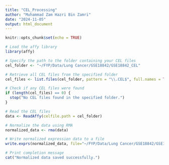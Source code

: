 ```yaml
---
title: "CEL_Processing"
author: "Muhammad Zam Hazri Bin Zamri"
date: "2024-11-05"
output: html_document
---
```

```r
knitr::opts_chunk$set(echo = TRUE)
```
```r
# Load the affy library
library(affy)

# Specify the path to the folder containing your CEL files
cel_folder <- "~/FYP/Data/Lung Cancer/GSE18842/GSE18842_CEL"

# Retrieve all CEL files from the specified folder
cel_files <- list.files(cel_folder, pattern = "\\.CEL$", full.names = TRUE)

# Check if any CEL files were found
if (length(cel_files) == 0) {
  stop("No CEL files found in the specified folder.")
}

# Read the CEL files
data <- ReadAffy(celfile.path = cel_folder)

# Normalize the data using RMA
normalized_data <- rma(data)

# Write normalized expression data to a file
write.exprs(normalized_data, file="~/FYP/Data/Lung Cancer/GSE18842/GSE18842_normal_expression.tsv")

# Print completion message
cat("Normalized data saved successfully.")

```